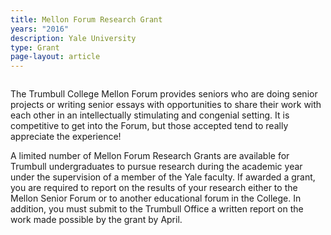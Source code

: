 ```yaml
---
title: Mellon Forum Research Grant
years: "2016"
description: Yale University
type: Grant
page-layout: article
---
```


![]()

The Trumbull College Mellon Forum provides seniors who are doing senior projects or writing senior essays with opportunities to share their work with each other in an intellectually stimulating and congenial setting. It is competitive to get into the Forum, but those accepted tend to really appreciate the experience!

A limited number of Mellon Forum Research Grants are available for Trumbull undergraduates to pursue research during the academic year under the supervision of a member of the Yale faculty. If awarded a grant, you are required to report on the results of your research either to the Mellon Senior Forum or to another educational forum in the College. In addition, you must submit to the Trumbull Office a written report on the work made possible by the grant by April.
